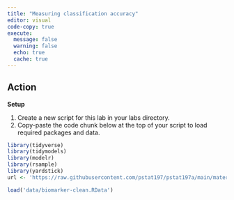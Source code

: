 ```yaml
---
title: "Measuring classification accuracy"
editor: visual
code-copy: true
execute:
  message: false
  warning: false
  echo: true
  cache: true
---
```


::: callout-important
## Action

**Setup**

1.  Create a new script for this lab in your labs directory.
2.  Copy-paste the code chunk below at the top of your script to load required packages and data.
:::

```r
library(tidyverse)
library(tidymodels)
library(modelr)
library(rsample)
library(yardstick)
url <- 'https://raw.githubusercontent.com/pstat197/pstat197a/main/materials/labs/lab4-logistic/data/biomarker-clean.RData'

load('data/biomarker-clean.RData')
```
